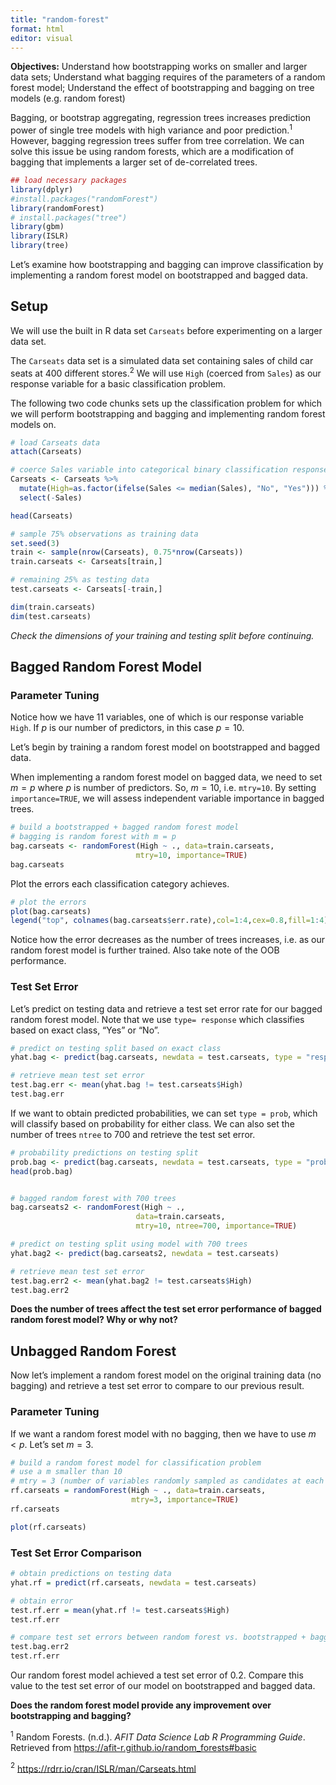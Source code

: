 ```yaml
---
title: "random-forest"
format: html
editor: visual
---
```


__Objectives:__ Understand how bootstrapping works on smaller and larger data sets; Understand what bagging requires of the parameters of a random forest model; Understand the effect of bootstrapping and bagging on tree models (e.g. random forest)


Bagging, or bootstrap aggregating, regression trees increases prediction power of single tree models with high variance and poor prediction.$^1$ However, bagging regression trees suffer from tree correlation. We can solve this issue be using random forests, which are a modification of bagging that implements a larger set of de-correlated trees.



```r
## load necessary packages
library(dplyr)
#install.packages("randomForest")
library(randomForest)
# install.packages("tree")
library(gbm)
library(ISLR)
library(tree)
```


Let's examine how bootstrapping and bagging can improve classification by implementing a random forest model on bootstrapped and bagged data.


## Setup

We will use the built in R data set `Carseats` before experimenting on a larger data set.

The `Carseats` data set is a simulated data set containing sales of child car seats at 400 different stores.$^2$ We will use `High` (coerced from `Sales`) as our response variable for a basic classification problem.

The following two code chunks sets up the classification problem for which we will perform bootstrapping and bagging and implementing random forest models on.

```r
# load Carseats data
attach(Carseats)

# coerce Sales variable into categorical binary classification response High
Carseats <- Carseats %>%
  mutate(High=as.factor(ifelse(Sales <= median(Sales), "No", "Yes"))) %>%
  select(-Sales)

head(Carseats)
```

```r
# sample 75% observations as training data
set.seed(3)
train <- sample(nrow(Carseats), 0.75*nrow(Carseats))
train.carseats <- Carseats[train,]

# remaining 25% as testing data
test.carseats <- Carseats[-train,]

dim(train.carseats)
dim(test.carseats)
```
_Check the dimensions of your training and testing split before continuing._


## Bagged Random Forest Model

### Parameter Tuning
Notice how we have 11 variables, one of which is our response variable `High`. If $p$ is our number of predictors, in this case $p=10$.

Let's begin by training a random forest model on bootstrapped and bagged data.

When implementing a random forest model on bagged data, we need to set $m=p$ where $p$ is number of predictors. So, $m=10$, i.e. `mtry=10`. By setting `importance=TRUE`, we will assess independent variable importance in bagged trees.

```r
# build a bootstrapped + bagged random forest model
# bagging is random forest with m = p
bag.carseats <- randomForest(High ~ ., data=train.carseats,
                            mtry=10, importance=TRUE)
bag.carseats
```
Plot the errors each classification category achieves.

```r
# plot the errors
plot(bag.carseats)
legend("top", colnames(bag.carseats$err.rate),col=1:4,cex=0.8,fill=1:4)
```

Notice how the error decreases as the number of trees increases, i.e. as our random forest model is further trained. Also take note of the OOB performance.

### Test Set Error

Let's predict on testing data and retrieve a test set error rate for our bagged random forest model. Note that we use `type= response` which classifies based on exact class, "Yes" or "No".

```r
# predict on testing split based on exact class
yhat.bag <- predict(bag.carseats, newdata = test.carseats, type = "response")

# retrieve mean test set error
test.bag.err <- mean(yhat.bag != test.carseats$High)
test.bag.err
```

If we want to obtain predicted probabilities, we can set `type = prob`, which will classify based on probability for either class. We can also set the number of trees `ntree` to 700 and retrieve the test set error.

```r
# probability predictions on testing split
prob.bag <- predict(bag.carseats, newdata = test.carseats, type = "prob")
head(prob.bag)


# bagged random forest with 700 trees
bag.carseats2 <- randomForest(High ~ .,
                            data=train.carseats,
                            mtry=10, ntree=700, importance=TRUE)

# predict on testing split using model with 700 trees
yhat.bag2 <- predict(bag.carseats2, newdata = test.carseats)

# retrieve mean test set error
test.bag.err2 <- mean(yhat.bag2 != test.carseats$High)
test.bag.err2
```

__Does the number of trees affect the test set error performance of bagged random forest model? Why or why not?__


## Unbagged Random Forest

Now let's implement a random forest model on the original training data (no bagging) and retrieve a test set error to compare to our previous result.

### Parameter Tuning
If we want a random forest model with no bagging, then we have to use $m<p$. Let's set $m=3$.
```r
# build a random forest model for classification problem
# use a m smaller than 10
# mtry = 3 (number of variables randomly sampled as candidates at each split)
rf.carseats = randomForest(High ~ ., data=train.carseats,
                           mtry=3, importance=TRUE)
rf.carseats
```

```r
plot(rf.carseats)
```

### Test Set Error Comparison

```r
# obtain predictions on testing data
yhat.rf = predict(rf.carseats, newdata = test.carseats)

# obtain error
test.rf.err = mean(yhat.rf != test.carseats$High)
test.rf.err
```

```r
# compare test set errors between random forest vs. bootstrapped + bagged random forest
test.bag.err2
test.rf.err
```

Our random forest model achieved a test set error of 0.2. Compare this value to the test set error of our model on bootstrapped and bagged data.

__Does the random forest model provide any improvement over bootstrapping and bagging?__






$^1$ Random Forests. (n.d.). _AFIT Data Science Lab R Programming Guide_. Retrieved from [https://afit-r.github.io/random_forests#basic](https://afit-r.github.io/random_forests#basic)



$^2$ [https://rdrr.io/cran/ISLR/man/Carseats.html](https://rdrr.io/cran/ISLR/man/Carseats.html)